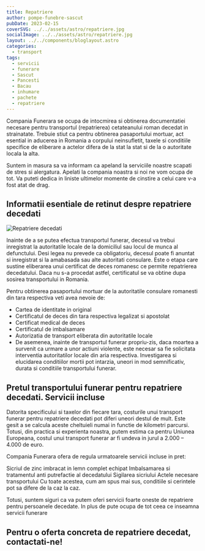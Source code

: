 ```yaml
---
title: Repatriere
author: pompe-funebre-sascut
pubDate: 2023-02-15
coverSVG: ../../assets/astro/repatriere.jpg
socialImage: ../../assets/astro/repatriere.jpg
layout: ../../components/bloglayout.astro
categories:
  - transport
tags:
  - servicii
  - funerare
  - Sascut
  - Pancesti
  - Bacau
  - inhumare
  - pachete
  - repatriere
---
```




Compania Funerara se ocupa de intocmirea si obtinerea documentatiei necesare pentru transportul (repatrierea) cetateanului roman decedat in strainatate. Trebuie stiut ca pentru obtinerea pasaportului mortuar, act esential in aducerea in Romania a corpului neinsufletit, taxele si conditiile specifice de eliberare a actelor difera de la stat la stat si de la o autoritate locala la alta.

Suntem in masura sa va informam ca apeland la serviciile noastre scapati de stres si alergatura. Apelati la compania noastra si noi ne vom ocupa de tot. Va puteti dedica in liniste ultimelor momente de cinstire a celui care v-a fost atat de drag.


## Informatii esentiale de retinut despre repatriere decedati

<Image src={RepatriereDecedati.src} alt="Repatriere decedati" class="w-full float-left mr-4" />


Inainte de a se putea efectua transportul funerar, decesul va trebui inregistrat la autoritatile locale de la domiciliul sau locul de munca al defunctului. Desi legea nu prevede ca obligatoriu, decesul poate fi anuntat si inregistrat si la amabasada sau alte autoritati consulare. Este o etapa care sustine eliberarea unui certificat de deces romanesc ce permite repatrierea decedatului. Daca nu s-a procedat astfel, certificatul se va obtine dupa sosirea transportului in Romania.

Pentru obtinerea pasaportului mortuar de la autoritatile consulare romanesti din tara respectiva veti avea nevoie de:

- Cartea de identitate in original
- Certificatul de deces din tara respectiva legalizat si apostolat
- Certificat medical de deces
- Certificatul de imbalsamare
- Autorizatia de transport eliberata din autoritatile locale
- De asemenea, inainte de transportul funerar propriu-zis, daca moartea a survenit ca urmare a unor actiuni violente, este necesar sa fie solicitata interventia autoritatilor locale din aria respectiva. Investigarea si elucidarea conditiilor mortii pot intarzia, uneori in mod semnificativ, durata si conditiile transportului funerar.


## Pretul transportului funerar pentru repatriere decedati. Servicii incluse

Datorita specificului si taxelor din fiecare tara, costurile unui transport funerar pentru repatriere decedati pot diferi uneori destul de mult. Este gesit a se calcula aceste cheltuieli numai in functie de kilometri parcursi. Totusi, din practica si experienta noastra, putem estima ca pentru Uniunea Europeana, costul unui transport funerar ar fi undeva in jurul a 2.000 – 4.000 de euro.

Compania Funerara ofera de regula urmatoarele servicii incluse in pret:

Sicriul de zinc imbracat in lemn complet echipat
Imbalsamarea si tratamentul anti putrefactie al decedatului
Sigilarea sicriului
Actele necesare transportului
Cu toate acestea, cum am spus mai sus, conditiile si cerintele pot sa difere de la caz la caz.

Totusi, suntem siguri ca va putem oferi servicii foarte oneste de repatriere pentru persoanele decedate. In plus de pute ocupa de tot ceea ce inseamna servicii funerare

## Pentru o oferta concreta de repatriere decedat, contactati-ne!
